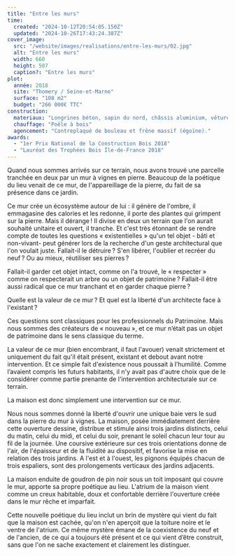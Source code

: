 ```yaml
---
title: "Entre les murs"
time:
  created: "2024-10-12T20:54:05.150Z"
  updated: "2024-10-26T17:43:24.387Z"
cover_image:
  src: "/website/images/realisations/entre-les-murs/02.jpg"
  alt: "Entre les murs"
  width: 660
  height: 507
  caption?: "Entre les murs"
plot:
  année: 2018
  site: "Thomery / Seine-et-Marne"
  surface: "108 m2"
  budget: "266 000€ TTC"
construction:
  materiaux: "Longrines béton, sapin du nord, châssis aluminium, vêture CP et goudron de pin, dalles MFP"
  chauffage: "Poêle à bois"
  agencement: "Contreplaqué de bouleau et frêne massif (égoïne)."
awards:
  - "1er Prix National de la Construction Bois 2018"
  - "Lauréat des Trophées Bois Île-de-France 2018"
---
```


Quand nous sommes arrivés sur ce terrain, nous avons trouvé une parcelle tranchée en deux par un mur à vignes en pierre. Beaucoup de la poétique du lieu venait de ce mur, de l'appareillage de la pierre, du fait de sa présence dans ce jardin.

Ce mur crée un écosystème autour de lui : il génère de l'ombre, il emmagasine des calories et les redonne, il porte des plantes qui grimpent sur la pierre. Mais il dérange ! Il divise en deux un terrain que l'on aurait souhaité unitaire et ouvert, il tranche. Et c'est très étonnant de se rendre compte de toutes les questions « existentielles » qu'un tel objet - bâti et non-vivant- peut générer lors de la recherche d'un geste architectural que l'on voulait juste. Fallait-il le détruire ? S'en libérer, l'oublier et recréer du neuf ? Ou au mieux, réutiliser ses pierres ?

Fallait-il garder cet objet intact, comme on l'a trouvé, le « respecter » comme on respecterait un arbre ou un objet de patrimoine ? Fallait-il être aussi radical que ce mur tranchant et en garder chaque pierre ?

Quelle est la valeur de ce mur ? Et quel est la liberté d'un architecte face à l'existant ?

Ces questions sont classiques pour les professionnels du Patrimoine. Mais nous sommes des créateurs de « nouveau », et ce mur n’était pas un objet de patrimoine dans le sens classique du terme.

La valeur de ce mur (bien encombrant, il faut l'avouer) venait strictement et uniquement du fait qu'il était présent, existant et debout avant notre intervention. Et ce simple fait d'existence nous poussait à l’humilité. Comme l’avaient compris les futurs habitants, il n'y avait pas d'autre choix que de le considérer comme partie prenante de l'intervention architecturale sur ce terrain.

La maison est donc simplement une intervention sur ce mur.

Nous nous sommes donné la liberté d'ouvrir une unique baie vers le sud dans la pierre du mur à vignes. La maison, posée immédiatement derrière cette ouverture dessine, distribue et stimule ainsi trois jardins distincts, celui du matin, celui du midi, et celui du soir, prenant le soleil chacun leur tour au fil de la journée. Une coursive extérieure sur ces trois orientations donne de l'air, de l'épaisseur et de la fluidité au dispositif, et favorise la mise en relation des trois jardins. A l'est et à l'ouest, les pignons équipés chacun de trois espaliers, sont des prolongements verticaux des jardins adjacents.

La maison enduite de goudron de pin noir sous un toit imposant qui couvre le mur, apporte sa propre poétique au lieu. L'atrium de la maison vient comme un creux habitable, doux et confortable derrière l'ouverture créée dans le mur rêche et imparfait.

Cette nouvelle poétique du lieu inclut un brin de mystère qui vient du fait que la maison est cachée, qu'on n'en aperçoit que la toiture noire et le ventre de l'atrium. Ce même mystère émane de la coexistence du neuf et de l'ancien, de ce qui a toujours été présent et ce qui vient d’être construit, sans que l'on ne sache exactement et clairement les distinguer.
